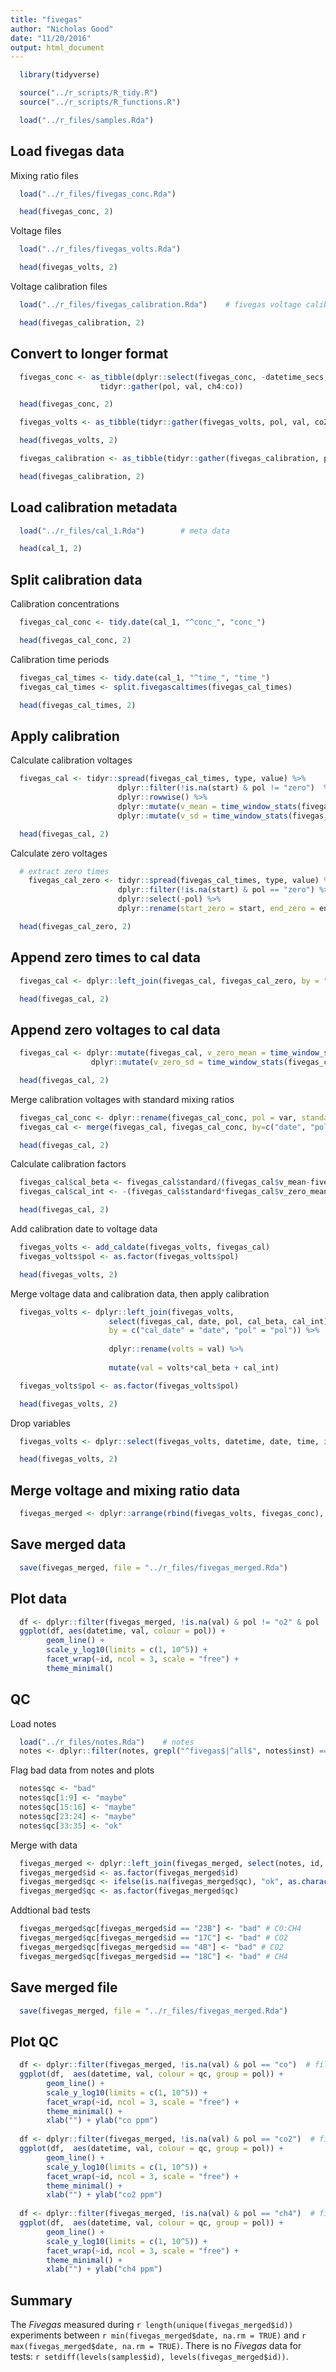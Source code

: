 ```yaml
---
title: "fivegas"
author: "Nicholas Good"
date: "11/20/2016"
output: html_document
---
```


```r
  library(tidyverse)
```

```r
  source("../r_scripts/R_tidy.R")
  source("../r_scripts/R_functions.R")
```

```r
  load("../r_files/samples.Rda")    
```

## Load fivegas data

Mixing ratio files

```r
  load("../r_files/fivegas_conc.Rda")    
```

```r
  head(fivegas_conc, 2)
```

Voltage files

```r
  load("../r_files/fivegas_volts.Rda")
```

```r
  head(fivegas_volts, 2)
```

Voltage calibration files

```r
  load("../r_files/fivegas_calibration.Rda")    # fivegas voltage calibration data files
```

```r
  head(fivegas_calibration, 2)
```

## Convert to longer format

```r
  fivegas_conc <- as_tibble(dplyr::select(fivegas_conc, -datetime_secs, -time_str) %>%
                    tidyr::gather(pol, val, ch4:co))
```

```r
  head(fivegas_conc, 2)
```

```r
  fivegas_volts <- as_tibble(tidyr::gather(fivegas_volts, pol, val, co2:ch4))
```

```r
  head(fivegas_volts, 2)
```

```r
  fivegas_calibration <- as_tibble(tidyr::gather(fivegas_calibration, pol, val, co2:ch4))
```

```r
  head(fivegas_calibration, 2)
```

## Load calibration metadata

```r
  load("../r_files/cal_1.Rda")        # meta data
```

```r
  head(cal_1, 2)
```

## Split calibration data

Calibration concentrations

```r
  fivegas_cal_conc <- tidy.date(cal_1, "^conc_", "conc_")
```

```r
  head(fivegas_cal_conc, 2)
```

Calibration time periods

```r
  fivegas_cal_times <- tidy.date(cal_1, "^time_", "time_")
  fivegas_cal_times <- split.fivegascaltimes(fivegas_cal_times)
```

```r
  head(fivegas_cal_times, 2)
```

## Apply calibration

Calculate calibration voltages

```r
  fivegas_cal <- tidyr::spread(fivegas_cal_times, type, value) %>%
                        dplyr::filter(!is.na(start) & pol != "zero")  %>%
                        dplyr::rowwise() %>%
                        dplyr::mutate(v_mean = time_window_stats(fivegas_calibration, date, start, end, pol, stat_var = "mean"))  %>%
                        dplyr::mutate(v_sd = time_window_stats(fivegas_calibration, date, start, end, pol, stat_var = "sd"))
```

```r
  head(fivegas_cal, 2)
```

Calculate zero voltages

```r
  # extract zero times
    fivegas_cal_zero <- tidyr::spread(fivegas_cal_times, type, value) %>%
                        dplyr::filter(!is.na(start) & pol == "zero") %>%
                        dplyr::select(-pol) %>%
                        dplyr::rename(start_zero = start, end_zero = end)
```

```r
  head(fivegas_cal_zero, 2)
```

## Append zero times to cal data

```r
  fivegas_cal <- dplyr::left_join(fivegas_cal, fivegas_cal_zero, by = "date")
```

```r
  head(fivegas_cal, 2)
```
 
## Append zero voltages to cal data
    
```r
  fivegas_cal <- dplyr::mutate(fivegas_cal, v_zero_mean = time_window_stats(fivegas_calibration, date, start_zero, end_zero, pol, stat_var = "mean"))  %>%
                  dplyr::mutate(v_zero_sd = time_window_stats(fivegas_calibration, date, start_zero, end_zero, pol, stat_var = "sd"))
```

```r
  head(fivegas_cal, 2)
```

Merge calibration voltages with standard mixing ratios

```r
  fivegas_cal_conc <- dplyr::rename(fivegas_cal_conc, pol = var, standard = value)
  fivegas_cal <- merge(fivegas_cal, fivegas_cal_conc, by=c("date", "pol"))
```

```r
  head(fivegas_cal, 2)
```

Calculate calibration factors

```r
  fivegas_cal$cal_beta <- fivegas_cal$standard/(fivegas_cal$v_mean-fivegas_cal$v_zero_mean)
  fivegas_cal$cal_int <- -(fivegas_cal$standard*fivegas_cal$v_zero_mean)/(fivegas_cal$v_mean-fivegas_cal$v_zero_mean)
```

```r
  head(fivegas_cal, 2)
```

Add calibration date to voltage data

```r
  fivegas_volts <- add_caldate(fivegas_volts, fivegas_cal)
  fivegas_volts$pol <- as.factor(fivegas_volts$pol)
```

```r
  head(fivegas_volts, 2)
```

Merge voltage data and calibration data, then apply calibration

```r
  fivegas_volts <- dplyr::left_join(fivegas_volts, 
                      select(fivegas_cal, date, pol, cal_beta, cal_int),
                      by = c("cal_date" = "date", "pol" = "pol")) %>%
                      
                      dplyr::rename(volts = val) %>%
  
                      mutate(val = volts*cal_beta + cal_int)

  fivegas_volts$pol <- as.factor(fivegas_volts$pol)
```

```r
  head(fivegas_volts, 2)
```

Drop variables

```r
  fivegas_volts <- dplyr::select(fivegas_volts, datetime, date, time, id, pol, val)
```

```r
  head(fivegas_volts, 2)
```

## Merge voltage and mixing ratio data

```r
  fivegas_merged <- dplyr::arrange(rbind(fivegas_volts, fivegas_conc), datetime)
```

## Save merged data

```r
  save(fivegas_merged, file = "../r_files/fivegas_merged.Rda")
```

## Plot data

```r
  df <- dplyr::filter(fivegas_merged, !is.na(val) & pol != "o2" & pol != "nox")  # filter out NAs, o2 and nox
  ggplot(df, aes(datetime, val, colour = pol)) + 
        geom_line() +
        scale_y_log10(limits = c(1, 10^5)) +
        facet_wrap(~id, ncol = 3, scale = "free") +
        theme_minimal()
```

## QC

Load notes
```r
  load("../r_files/notes.Rda")    # notes
  notes <- dplyr::filter(notes, grepl("^fivegas$|^all$", notes$inst) == TRUE)
```

Flag bad data from notes and plots

```r
  notes$qc <- "bad"
  notes$qc[1:9] <- "maybe"
  notes$qc[15:16] <- "maybe"
  notes$qc[23:24] <- "maybe"
  notes$qc[33:35] <- "ok"
```

Merge with data

```r
  fivegas_merged <- dplyr::left_join(fivegas_merged, select(notes, id, qc), by = "id")
  fivegas_merged$id <- as.factor(fivegas_merged$id)
  fivegas_merged$qc <- ifelse(is.na(fivegas_merged$qc), "ok", as.character(fivegas_merged$qc))
  fivegas_merged$qc <- as.factor(fivegas_merged$qc)
```

Addtional bad tests

```r
  fivegas_merged$qc[fivegas_merged$id == "23B"] <- "bad" # CO:CH4
  fivegas_merged$qc[fivegas_merged$id == "17C"] <- "bad" # CO2
  fivegas_merged$qc[fivegas_merged$id == "4B"] <- "bad" # CO2
  fivegas_merged$qc[fivegas_merged$id == "18C"] <- "bad" # CH4
```

## Save merged file

```r
  save(fivegas_merged, file = "../r_files/fivegas_merged.Rda")
```

## Plot QC

```r
  df <- dplyr::filter(fivegas_merged, !is.na(val) & pol == "co")  # filter
  ggplot(df,  aes(datetime, val, colour = qc, group = pol)) +
        geom_line() +
        scale_y_log10(limits = c(1, 10^5)) +
        facet_wrap(~id, ncol = 3, scale = "free") +
        theme_minimal() +
        xlab("") + ylab("co ppm")
  
  df <- dplyr::filter(fivegas_merged, !is.na(val) & pol == "co2")  # filter
  ggplot(df,  aes(datetime, val, colour = qc, group = pol)) +
        geom_line() +
        scale_y_log10(limits = c(1, 10^5)) +
        facet_wrap(~id, ncol = 3, scale = "free") +
        theme_minimal() +
        xlab("") + ylab("co2 ppm")
  
  df <- dplyr::filter(fivegas_merged, !is.na(val) & pol == "ch4")  # filter
  ggplot(df,  aes(datetime, val, colour = qc, group = pol)) +
        geom_line() +
        scale_y_log10(limits = c(1, 10^5)) +
        facet_wrap(~id, ncol = 3, scale = "free") +
        theme_minimal() +
        xlab("") + ylab("ch4 ppm")
```

## Summary

The $Fivegas$ measured during `r length(unique(fivegas_merged$id))` experiments between `r min(fivegas_merged$date, na.rm = TRUE)` and `r max(fivegas_merged$date, na.rm = TRUE)`. There is no $Fivegas$ data for tests: `r setdiff(levels(samples$id), levels(fivegas_merged$id))`.


